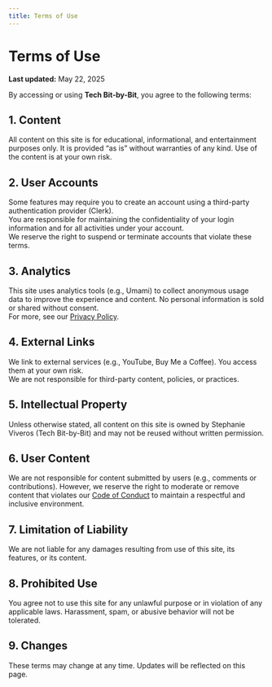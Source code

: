 ```yaml
---
title: Terms of Use
---
```


# Terms of Use

**Last updated:** May 22, 2025

By accessing or using **Tech Bit-by-Bit**, you agree to the following terms:

## 1. Content

All content on this site is for educational, informational, and entertainment purposes only. It is provided “as is” without warranties of any kind. Use of the content is at your own risk.

## 2. User Accounts

Some features may require you to create an account using a third-party authentication provider (Clerk).  
You are responsible for maintaining the confidentiality of your login information and for all activities under your account.  
We reserve the right to suspend or terminate accounts that violate these terms.

## 3. Analytics

This site uses analytics tools (e.g., Umami) to collect anonymous usage data to improve the experience and content. No personal information is sold or shared without consent.  
For more, see our [Privacy Policy](/privacy-policy).

## 4. External Links

We link to external services (e.g., YouTube, Buy Me a Coffee). You access them at your own risk.  
We are not responsible for third-party content, policies, or practices.

## 5. Intellectual Property

Unless otherwise stated, all content on this site is owned by Stephanie Viveros (Tech Bit-by-Bit) and may not be reused without written permission.

## 6. User Content

We are not responsible for content submitted by users (e.g., comments or contributions). However, we reserve the right to moderate or remove content that violates our [Code of Conduct](/code-of-conduct) to maintain a respectful and inclusive environment.

## 7. Limitation of Liability

We are not liable for any damages resulting from use of this site, its features, or its content.

## 8. Prohibited Use

You agree not to use this site for any unlawful purpose or in violation of any applicable laws. Harassment, spam, or abusive behavior will not be tolerated.

## 9. Changes

These terms may change at any time. Updates will be reflected on this page.
